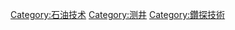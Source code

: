 {{Commonscat|Oil wells}}

[[Category:石油技术|Category:石油技术]]
[[Category:测井|Category:测井]]
[[Category:鑽探技術|Category:鑽探技術]]